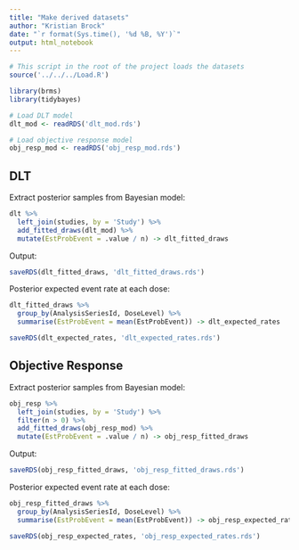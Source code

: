 ```yaml
---
title: "Make derived datasets"
author: "Kristian Brock"
date: "`r format(Sys.time(), '%d %B, %Y')`"
output: html_notebook
---
```


```r
# This script in the root of the project loads the datasets
source('../../../Load.R')

library(brms)
library(tidybayes)

# Load DLT model
dlt_mod <- readRDS('dlt_mod.rds')

# Load objective response model
obj_resp_mod <- readRDS('obj_resp_mod.rds')
```


## DLT
Extract posterior samples from Bayesian model:
```r
dlt %>% 
  left_join(studies, by = 'Study') %>% 
  add_fitted_draws(dlt_mod) %>% 
  mutate(EstProbEvent = .value / n) -> dlt_fitted_draws
```

Output:
```r
saveRDS(dlt_fitted_draws, 'dlt_fitted_draws.rds')
```

Posterior expected event rate at each dose:
```r
dlt_fitted_draws %>% 
  group_by(AnalysisSeriesId, DoseLevel) %>% 
  summarise(EstProbEvent = mean(EstProbEvent)) -> dlt_expected_rates

saveRDS(dlt_expected_rates, 'dlt_expected_rates.rds')
```


## Objective Response
Extract posterior samples from Bayesian model:
```r
obj_resp %>% 
  left_join(studies, by = 'Study') %>% 
  filter(n > 0) %>% 
  add_fitted_draws(obj_resp_mod) %>% 
  mutate(EstProbEvent = .value / n) -> obj_resp_fitted_draws
```

Output:
```r
saveRDS(obj_resp_fitted_draws, 'obj_resp_fitted_draws.rds')
```

Posterior expected event rate at each dose:
```r
obj_resp_fitted_draws %>% 
  group_by(AnalysisSeriesId, DoseLevel) %>% 
  summarise(EstProbEvent = mean(EstProbEvent)) -> obj_resp_expected_rates

saveRDS(obj_resp_expected_rates, 'obj_resp_expected_rates.rds')
```
